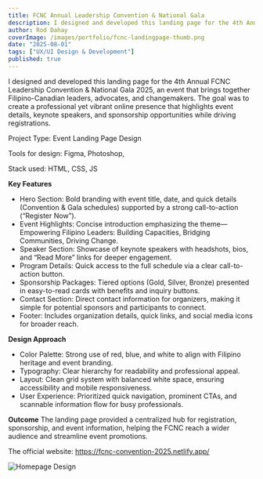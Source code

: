 ```yaml
---
title: FCNC Annual Leadership Convention & National Gala
description: I designed and developed this landing page for the 4th Annual FCNC Leadership Convention & National Gala 2025, an event that brings together Filipino-Canadian leaders, advocates, and changemakers.  
author: Rod Dahay
coverImage: /images/portfolio/fcnc-landingpage-thumb.png
date: "2025-08-01"
tags: ["UX/UI Design & Development"]
published: true
---
```


I designed and developed this landing page for the 4th Annual FCNC Leadership Convention & National Gala 2025, an event that brings together Filipino-Canadian leaders, advocates, and changemakers. The goal was to create a professional yet vibrant online presence that highlights event details, keynote speakers, and sponsorship opportunities while driving registrations.

Project Type: Event Landing Page Design

Tools for design: Figma, Photoshop,

Stack used: HTML, CSS, JS 

**Key Features**
+ Hero Section: Bold branding with event title, date, and quick details (Convention & Gala schedules) supported by a strong call-to-action (“Register Now”).
+ Event Highlights: Concise introduction emphasizing the theme—Empowering Filipino Leaders: Building Capacities, Bridging Communities, Driving Change.
+ Speaker Section: Showcase of keynote speakers with headshots, bios, and “Read More” links for deeper engagement.
+ Program Details: Quick access to the full schedule via a clear call-to-action button.
+ Sponsorship Packages: Tiered options (Gold, Silver, Bronze) presented in easy-to-read cards with benefits and inquiry buttons.
+ Contact Section: Direct contact information for organizers, making it simple for potential sponsors and participants to connect.
+ Footer: Includes organization details, quick links, and social media icons for broader reach.

**Design Approach**
+ Color Palette: Strong use of red, blue, and white to align with Filipino heritage and event branding.
+ Typography: Clear hierarchy for readability and professional appeal.
+ Layout: Clean grid system with balanced white space, ensuring accessibility and mobile responsiveness.
+ User Experience: Prioritized quick navigation, prominent CTAs, and scannable information flow for busy professionals.


**Outcome**
The landing page provided a centralized hub for registration, sponsorship, and event information, helping the FCNC reach a wider audience and streamline event promotions.

The official website: <a href="https://fcnc-convention-2025.netlify.app/" target="_blank">https://fcnc-convention-2025.netlify.app/</a>



![Homepage Design](/images/portfolio/fcnc-landingpage01.jpg)
